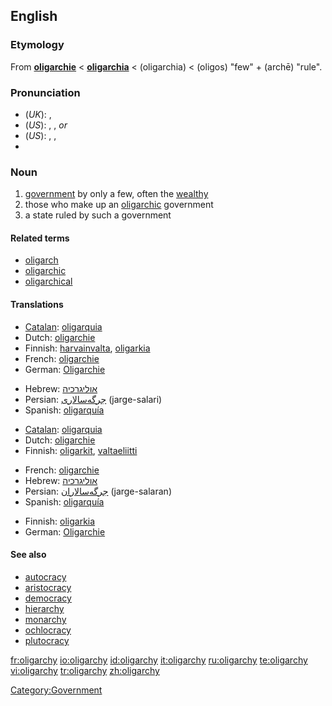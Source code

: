 ==English==

===Etymology===
From {{F.}} '''[[oligarchie#French|oligarchie]]''' < {{L.}} '''[[oligarchia#Latin|oligarchia]]''' < {{AGr.}} '''{{polytonic|[[ὀλιγαρχία]]}}''' (oligarchia) < '''{{polytonic|[[ὀλίγος]]}}''' (oligos) "few" + '''{{polytonic|[[ἀρχή]]}}''' (archē) "rule".

===Pronunciation===
*(''UK''): {{IPA|/ˈɒlɪɡɑːki/}}, {{SAMPA|/"QlIgA:ki/}}
*(''US''): {{AHD|älʹĭ-gär'kē}}, {{IPA|/ˈɑːlɪˌɡɑrki/}}, {{SAMPA|/"A:lI%gArki/}} ''or'' 
*(''US''): {{AHD|ōlʹĭ-gär'kē}}, {{IPA|/ˈoʊlɪˌɡɑrki/}}, {{SAMPA|/"oUlI%gArki/}}
*{{audio|en-uk-oligarchy.ogg|Audio (UK)}}

===Noun===
{{wikipedia}}
{{en-noun|oligarch|ies}}

#[[government]] by only a few, often the [[wealthy]]
#those who make up an [[oligarchic]] government
#a state ruled by such a government

====Related terms====
*[[oligarch]]
*[[oligarchic]]
*[[oligarchical]]

====Translations====
{{trans-top|Government by only a few}}
*[[Catalan]]: [[oligarquia]] {{f}}
*Dutch: [[oligarchie#Dutch|oligarchie]] {{f}}
*Finnish: [[harvainvalta]], [[oligarkia]]
*French: [[oligarchie#French|oligarchie]] {{f}}
*German: [[Oligarchie]] {{f}}
{{trans-mid}}
*Hebrew: [[אוליגרכיה]] {{f}}
*Persian: [[جرگه‌سالاری]] (jarge-salari)
*Spanish: [[oligarquía]] {{f}}
{{trans-bottom}}

{{trans-top|Those who make up an oligarchic government}}
*[[Catalan]]: [[oligarquia]] {{f}}
*Dutch: [[oligarchie#Dutch|oligarchie]] {{f}}
*Finnish: [[oligarkki|oligarkit]], [[valtaeliitti]]
{{trans-mid}}
*French: [[oligarchie#French|oligarchie]] {{f}}
*Hebrew: [[אוליגרכיה]] {{f}}
*Persian: [[جرگه‌سالاران]] (jarge-salaran)
*Spanish: [[oligarquía]] {{f}}
{{trans-bottom}}

{{trans-top|State ruled by such a government}}
*Finnish: [[oligarkia]]
*German: [[Oligarchie]] {{f}}
{{trans-mid}}
{{trans-bottom}}

====See also====
*[[autocracy]]
*[[aristocracy]]
*[[democracy]]
*[[hierarchy]]
*[[monarchy]]
*[[ochlocracy]]
*[[plutocracy]]

[[Category:Government]]

[[fr:oligarchy]]
[[io:oligarchy]]
[[id:oligarchy]]
[[it:oligarchy]]
[[ru:oligarchy]]
[[te:oligarchy]]
[[vi:oligarchy]]
[[tr:oligarchy]]
[[zh:oligarchy]]
